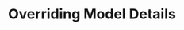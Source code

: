 ---
title: Overriding Model Details
url: https://portkey.ai/docs/product/integrations/models/model-overrides
---